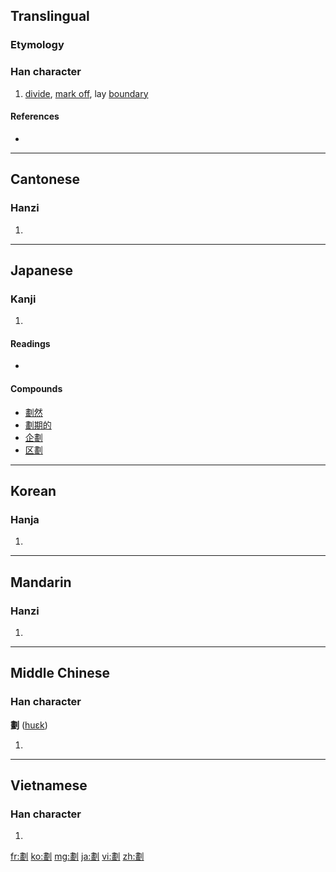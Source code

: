 {{also|划}}
==Translingual==

===Etymology===
{{Han compound|畫|刀|c1=p|c2=s|t2=knife|ls=psc}}

===Han character===
{{Han char|rn=18|rad=刀|as=12|sn=14|four=5210<sub>0</sub>|canj=中一中弓 (LMLN)}}

# [[divide]], [[mark off]], lay [[boundary]]

====References====
* {{Han ref|kx=0144.100|dkj=02193|dj=0325.060|hdz=10356.080|uh=5283|ud=21123|bh=B9BA|bd=47546}}

----

==Cantonese==

===Hanzi===
{{yue-hanzi|jyut=|y=waak6|sim=划}}

# {{defn|Cantonese|sort=刀12}}

----

==Japanese==

===Kanji===
{{ja-kanji|grade=|rs=刀12}}

# {{defn|Japanese|sort=刀12}}

====Readings====
* {{ja-readings|on=[[かく]] (kaku)|kun=[[わかつ]] (wakatsu)}}

====Compounds====
* [[劃然]]
* [[劃期的]]
* [[企劃]]
* [[区劃]]

----

==Korean==

===Hanja===
{{ko-hanja|hangeul=획|rv=hoek|mr=hoek}}

# {{defn|Korean|sort=刀12}}

----

==Mandarin==

===Hanzi===
{{cmn-hanzi|sim=划|pin=[[huà]] ([[hua4]])|wg=hua<sup>4</sup>}}

# {{defn|Mandarin|sort=刀12}}

----

==Middle Chinese==

===Han character===
'''劃''' ([[huɛk]])

# {{defn|Middle Chinese|sort=刀12}}

----

==Vietnamese==

===Han character===
{{vi-hantu|[[hoạch]], [[vạch]], [[đạch]], [[gạch]], [[hoa]]|rs=刀12}}

# {{defn|Vietnamese|sort=刀12}}

[[fr:劃]]
[[ko:劃]]
[[mg:劃]]
[[ja:劃]]
[[vi:劃]]
[[zh:劃]]
